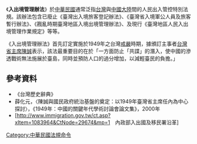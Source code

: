 《'''入出境管理辦法'''》於[[中華民國|中華民國]]通常泛指[[台灣|台灣]]與[[中國大陸|中國大陸]]間的人民出入管控特別法規。該辦法包含已廢止《臺灣出入境旅客登記辦法》、《臺灣省入境軍公人員及旅客暫行辦法》、《戡亂時期臺灣地區入境出境管理辦法》、及現行《臺灣地區人民入出境管理作業規定》等等。

《入出境管理辦法》首先訂定實施於1949年之台灣[[戒嚴|戒嚴]]時期，據頒訂主事者[[台灣省主席|台灣省主席]][[陳誠|陳誠]]表示，該法最重要目的在於「一方面防止「共諜」的潛入，使中國的滲透戰術無法施展於臺島，同時並預防人口的過分增加，以減輕臺民的負擔。」
==參考資料==
*《台灣歷史辭典》
*薛化元，〈陳誠與國民政府統治基盤的奠定：以1949年臺灣省主席任內為中心探討〉，《1949年：中國的關鍵年代學術討論會論文集》，2000年
*[http://www.immigration.gov.tw/ct.asp?xItem=1083964&CtNode=29674&mp=1　內政部入出國及移民署沿革] {{Wayback|url=http://www.immigration.gov.tw/ct.asp?xItem=1083964&CtNode=29674&mp=1 |date=20150924034129 }}

[[Category:中華民國法規命令|Category:中華民國法規命令]]
